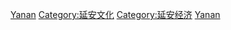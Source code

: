 [[Category:陕西旅游|Yanan]]
[[Category:延安文化|Category:延安文化]]
[[Category:延安经济|Category:延安经济]]
[[Category:中国各城市旅游|Yanan]]